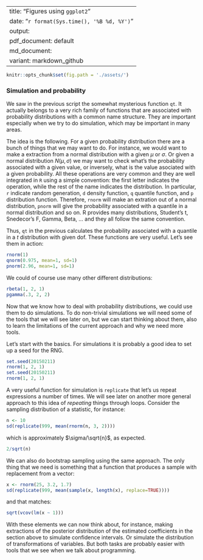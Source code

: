 
--- 
title: "Figures using `ggplot2`"
date: "`r format(Sys.time(), '%B %d, %Y')`"
output: 
  pdf_document: default
  md_document:
    variant: markdown_github
---

```{r setup, include=FALSE, cache=FALSE}
knitr::opts_chunk$set(fig.path = './assets/')
```

### Simulation and probability

We saw in the previous script the somewhat mysterious function `qt`. It actually
belongs to a very rich family of functions that are associated with probability
distributions with a common name structure. They are important especially when we try to do simulation, which may be important in many areas. 

The idea is the following. For a given probability distribution there are a
bunch of things that we may want to do. For instance, we would want to make a
extraction from a normal distribution with a given $\mu$ or $\sigma$. Or given a
normal distribution $N(\mu, \sigma)$ we may want to check what's the probability
associated with a given value, or inversely, what is the value asociated with a
given probability. All these operations are very common and they are well
integrated in `R` using a simple convention: the first letter indicates the
operation, while the rest of the name indicates the distribution. In particular,
`r` indicate random generation, `d` density function, `q` quantile function, and
`p` distribution function. Therefore, `rnorm` will make an extration out of a
normal distribution, `pnorm` will give the probability associated with a
quantile in a normal distribution and so on. R provides many distributions,
Student's t, Snedecor's F, Gamma, Beta, ... and they all follow the same
convention.

Thus, `qt` in the previous calculates the probability associated with a quantile
in a $t$ distribution with given dof. These functions are very useful. Let's see
them in action:

```{r eval=FALSE}
rnorm(1)
qnorm(0.975, mean=1, sd=1)
pnorm(2.96, mean=1, sd=1)
```

We could of course use many other different distributions:

```{r}
rbeta(1, 2, 1)
pgamma(.3, 2, 2)
```

Now that we know how to deal with probability distributions, we could use them
to do simulations. To do non-trivial simulations we will need some of the tools
that we will see later on, but we can start thinking about them, also to learn
the limitations of the current approach and why we need more tools.

Let's start with the basics. For simulations it is probably a good idea to set
up a seed for the RNG.

```{r eval=FALSE}
set.seed(20150211)
rnorm(1, 2, 1)
set.seed(20150211)
rnorm(1, 2, 1) 
```

A very useful function for simulation is `replicate` that let's us repeat
expressions a number of times. We will see later on another more general
approach to this idea of _repeating_ things through loops. Consider the sampling
distribution of a statistic, for instance:

```{r}
n <- 10
sd(replicate(999, mean(rnorm(n, 3, 2))))
```

which is approximately $\sigma/\sqrt{n}$, as expected. 

```{r}
2/sqrt(n)
```

We can also do bootstrap sampling using the same approach. The only thing that
we need is something that a function that produces a sample with replacement
from a vector:

```{r}
x <- rnorm(25, 3.2, 1.7)
sd(replicate(999, mean(sample(x, length(x), replace=TRUE))))
```

and that matches:
```{r}
sqrt(vcov(lm(x ~ 1)))
```

With these elements we can now think about, for instance, making extractions of
the posterior distribution of the estimated coefficients in the section above to
simulate confidence intervals. Or simulate the distribution of transformations
of variables. But both tasks are probably easier with tools that we see when we
talk about programming.
